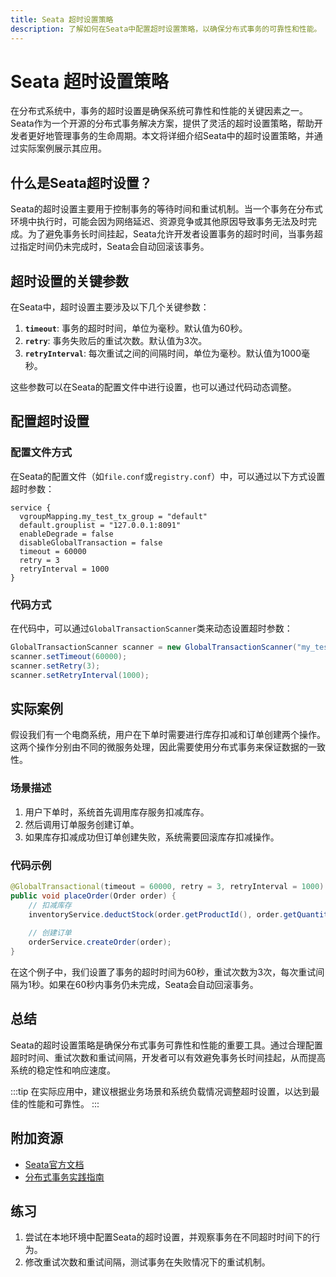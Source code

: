 ```yaml
---
title: Seata 超时设置策略
description: 了解如何在Seata中配置超时设置策略，以确保分布式事务的可靠性和性能。
---
```


# Seata 超时设置策略

在分布式系统中，事务的超时设置是确保系统可靠性和性能的关键因素之一。Seata作为一个开源的分布式事务解决方案，提供了灵活的超时设置策略，帮助开发者更好地管理事务的生命周期。本文将详细介绍Seata中的超时设置策略，并通过实际案例展示其应用。

## 什么是Seata超时设置？

Seata的超时设置主要用于控制事务的等待时间和重试机制。当一个事务在分布式环境中执行时，可能会因为网络延迟、资源竞争或其他原因导致事务无法及时完成。为了避免事务长时间挂起，Seata允许开发者设置事务的超时时间，当事务超过指定时间仍未完成时，Seata会自动回滚该事务。

## 超时设置的关键参数

在Seata中，超时设置主要涉及以下几个关键参数：

1. **`timeout`**: 事务的超时时间，单位为毫秒。默认值为60秒。
2. **`retry`**: 事务失败后的重试次数。默认值为3次。
3. **`retryInterval`**: 每次重试之间的间隔时间，单位为毫秒。默认值为1000毫秒。

这些参数可以在Seata的配置文件中进行设置，也可以通过代码动态调整。

## 配置超时设置

### 配置文件方式

在Seata的配置文件（如`file.conf`或`registry.conf`）中，可以通过以下方式设置超时参数：

```properties
service {
  vgroupMapping.my_test_tx_group = "default"
  default.grouplist = "127.0.0.1:8091"
  enableDegrade = false
  disableGlobalTransaction = false
  timeout = 60000
  retry = 3
  retryInterval = 1000
}
```

### 代码方式

在代码中，可以通过`GlobalTransactionScanner`类来动态设置超时参数：

```java
GlobalTransactionScanner scanner = new GlobalTransactionScanner("my_test_tx_group", "my_app");
scanner.setTimeout(60000);
scanner.setRetry(3);
scanner.setRetryInterval(1000);
```

## 实际案例

假设我们有一个电商系统，用户在下单时需要进行库存扣减和订单创建两个操作。这两个操作分别由不同的微服务处理，因此需要使用分布式事务来保证数据的一致性。

### 场景描述

1. 用户下单时，系统首先调用库存服务扣减库存。
2. 然后调用订单服务创建订单。
3. 如果库存扣减成功但订单创建失败，系统需要回滚库存扣减操作。

### 代码示例

```java
@GlobalTransactional(timeout = 60000, retry = 3, retryInterval = 1000)
public void placeOrder(Order order) {
    // 扣减库存
    inventoryService.deductStock(order.getProductId(), order.getQuantity());
    
    // 创建订单
    orderService.createOrder(order);
}
```

在这个例子中，我们设置了事务的超时时间为60秒，重试次数为3次，每次重试间隔为1秒。如果在60秒内事务仍未完成，Seata会自动回滚事务。

## 总结

Seata的超时设置策略是确保分布式事务可靠性和性能的重要工具。通过合理配置超时时间、重试次数和重试间隔，开发者可以有效避免事务长时间挂起，从而提高系统的稳定性和响应速度。

:::tip
在实际应用中，建议根据业务场景和系统负载情况调整超时设置，以达到最佳的性能和可靠性。
:::

## 附加资源

- [Seata官方文档](https://seata.io/zh-cn/docs/overview/what-is-seata.html)
- [分布式事务实践指南](https://example.com/distributed-transaction-guide)

## 练习

1. 尝试在本地环境中配置Seata的超时设置，并观察事务在不同超时时间下的行为。
2. 修改重试次数和重试间隔，测试事务在失败情况下的重试机制。
